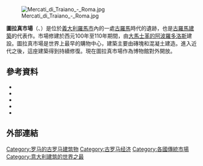 [[File:Mercati_di_Traiano_-_Roma.jpg|right]]

'''圖拉真市場'''（{{Lang-la|Mercatus Traiani}}、{{Lang-it|Mercati di Traiano}}）是位於[[義大利|義大利]][[羅馬市|羅馬市]]內的一處[[古羅馬|古羅馬]]時代的遺跡，也是[[古羅馬建築|古羅馬建築]]的代表作。市場修建於西元100年至110年期間，由[[大馬士革的阿波羅多洛斯|大馬士革的阿波羅多洛斯]]建設。圖拉真市場是世界上最早的購物中心，建築主要由磚塊和混凝土建造。進入近代之後，這座建築得到持續修復。現在圖拉真市場作為博物館對外開放。

==參考資料==
*{{Cite book |ref={{SfnRef|Bunson 2002}} |last=Bunson |first=Matthew |title=Encyclopedia of the Roman Empire |year=2002 |origyear=1994 |url=http://books.google.com/?id=T5tic2VunRoC&lpg=PA550&dq=%22Trajan's%20Market%22%20Rome%20-inpublisher%3Aicon&pg=PA550#v=onepage&q=%22Trajan's%20Market%22%20Rome%20-inpublisher:icon&f=true location=New York |publisher=[[Infobase_Publishing|Facts on File]] |isbn=0-8160-4562-3 |oclc=47930574 |pages=337, 550–551 }}
*{{Cite book |ref={{SfnRef|Honour-Fleming 2009}} |last=Honour |first=Hugh |authorlink1=Hugh Honour |last2=Fleming |first2=John F. |authorlink2= |title=The Visual Arts: A History, Revised Edition |location=Canada |publisher=[[Pearson_Education|Pearson Education]] |date=15 January 2009 |origyear=1995 |url=http://books.google.com/?id=KJK4kPeIsYoC&lpg=PA193&dq=%22Trajan's%20Market%22%20Rome%20-inpublisher%3Aicon&pg=PA193#v=onepage&q=%22Trajan's%20Market%22%20Rome%20-inpublisher:icon&f=false |page=193 |isbn=0-205-66535-7 |oclc=700049334 }}
*{{Cite book |ref={{SfnRef|Richard 2010}} |last=Richard |first=Carl J. |authorlink=Carl J. Richard |title=Why We're All Romans: The Roman Contribution to the Western World |date=16 April 2010 |url=http://books.google.com/?id=dlMr4UhqQlQC&lpg=PA70&dq=%22Trajan's%20Market%22%20Rome%20-inpublisher%3Aicon&pg=PA70#v=onepage&q=%22Trajan's%20Market%22%20Rome%20-inpublisher:icon&f=false |location=[[Lanham,_Maryland|Lanham, Maryland]] |publisher=[[Rowman_&_Littlefield|Rowman & Littlefield]] |pages=70–71, 229 |isbn=9780742567801 }}
*{{Cite book |ref={{SfnRef|Vreeland 2005}} |last1=Vreeland |first1=Frederick |authorlink1=Frederick Vreeland |last2=Vreeland |first2=Vanessa |title=Key to Rome |date=24 April 2006 |url=http://books.google.com/?id=zbsw1iCLMgoC&lpg=PT22&dq=%22Trajan's%20Market%22%20Rome%20-inpublisher%3Aicon&pg=PT27#v=onepage&q=%22Trajan's%20Market%22%20Rome%20-inpublisher:icon&f=false |location=Los Angeles |publisher=[[J._Paul_Getty_Museum|J. Paul Getty Museum]] |isbn=0-89236-802-0 |oclc=62714763 |pages=31, 33, 36 }}
*{{Cite web |ref={{SfnRef|BVMC}} |url=http://bib.cervantesvirtual.com/portal/simulacraromae/roma/fimperial/pgener.htm |title=Il Museo dei Fori Imperiali |trans_title=The Museum of the Imperial Fora |language=it |publisher=[[Biblioteca_Virtual_Miguel_de_Cervantes|Biblioteca Virtual Miguel de Cervantes]] |accessdate=2014-11-09 |archive-date=2011-05-20 |archive-url=https://web.archive.org/web/20110520234535/http://bib.cervantesvirtual.com/portal/simulacraromae/roma/fimperial/pgener.htm |dead-url=no }}

== 外部連結 ==
{{Commons category|Trajan's Market}}

[[Category:罗马的古罗马建筑物|Category:罗马的古罗马建筑物]]
[[Category:古罗马经济|Category:古罗马经济]]
[[Category:各國傳統市場|Category:各國傳統市場]]
[[Category:意大利建筑的世界之最|Category:意大利建筑的世界之最]]